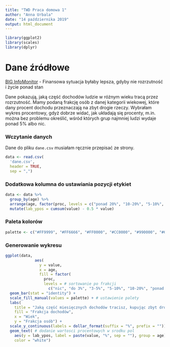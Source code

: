 ```yaml
---
title: "TWD Praca domowa 1"
author: "Anna Urbala"
date: "14 października 2019"
output: html_document
---
```


```r
library(ggplot2)
library(scales)
library(dplyr)
```

# Dane źródłowe

[BIG InfoMonitor](https://media.bik.pl/informacje-prasowe/464473/zaleglosci-mlodych-przekroczyly-1-mld-zl) - Finansowa sytuacja byłaby lepsza, gdyby nie rozrzutność i życie ponad stan

Dane pokazują, jaką część dochodów ludzie w różnym wieku tracą przez rozrzutność. Mamy podaną frakcję osób z danej kategorii wiekowej, które dany procent dochodu przeznaczają na zbyt drogie rzeczy. Wybrałam wykres procentowy, gdyż dobrze widać, jak układają się procenty, m.in. można bez problemu określić, wśród których grup najmniej ludzi wydaje ponad 5% albo nic.

### Wczytanie danych

Dane do pliku `dane.csv` musiałam ręcznie przepisać ze strony.
```r
data <- read.csv(
  'dane.csv',
  header = TRUE,
  sep = ",")
```

### Dodatkowa kolumna do ustawiania pozycji etykiet

```r
data <- data %>%
  group_by(age) %>%
  arrange(age, factor(proc, levels = c("ponad 20%", "10-20%", "5-10%", "3-5%", "do 3%", "nic"))) %>%
  mutate(lab_ypos = cumsum(value) - 0.5 * value) 
```

### Paleta kolorów

```r
palette <- c("#FF9999", "#FF6666", "#FF0000", "#CC0000", "#990000", "#660000")
```

### Generowanie wykresu

```r
ggplot(data,
             aes(
               y = value,
               x = age,
               fill = factor(
                 proc,
                 levels = # sortowanie po frakcji
                   c("nic", "do 3%", "3-5%", "5-10%", "10-20%", "ponad 20%")))) + 
  geom_bar(stat = "identity") +
  scale_fill_manual(values = palette) + # ustawienie palety
  labs(
    title = "Jaką część miesięcznych dochodów tracisz, kupując zbyt drogie rzeczy?",
    fill = "Frakcja dochodów",
    x = "Wiek",
    y = "Frakcja osób") +
  scale_y_continuous(labels = dollar_format(suffix = "%", prefix = "")) + # dodanie prefiksow do skali y
  geom_text( # dodanie wartosci procentowych w srodku pol
    aes(y = lab_ypos, label = paste(value, "%", sep = ""), group = age),
    color = "white") 
```

